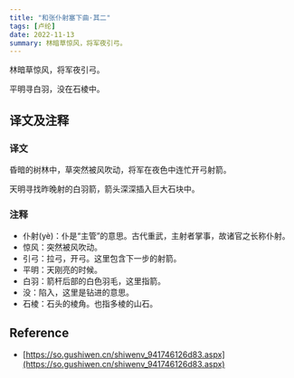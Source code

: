 ```yaml
---
title: "和张仆射塞下曲·其二"
tags: [卢纶]
date: 2022-11-13
summary: 林暗草惊风，将军夜引弓。
---
```


林暗草惊风，将军夜引弓。

平明寻白羽，没在石棱中。

## 译文及注释

### 译文

昏暗的树林中，草突然被风吹动，将军在夜色中连忙开弓射箭。

天明寻找昨晚射的白羽箭，箭头深深插入巨大石块中。

### 注释

- 仆射(yè)：仆是“主管”的意思。古代重武，主射者掌事，故诸官之长称仆射。
- 惊风：突然被风吹动。
- 引弓：拉弓，开弓。这里包含下一步的射箭。
- 平明：天刚亮的时候。
- 白羽：箭杆后部的白色羽毛，这里指箭。
- 没：陷入，这里是钻进的意思。
- 石棱：石头的棱角。也指多棱的山石。

## Reference

- [https://so.gushiwen.cn/shiwenv_941746126d83.aspx](https://so.gushiwen.cn/shiwenv_941746126d83.aspx)